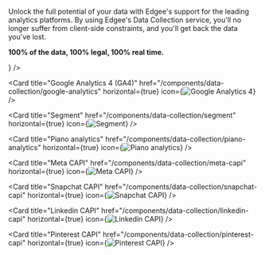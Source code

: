 Unlock the full potential of your data with Edgee's support for the leading analytics platforms.
By using Edgee's Data Collection service, you'll no longer suffer from client-side constraints,
and you'll get back the data you've lost.

**100% of the data, 100% legal, 100% real time.**

<CardGroup cols={2}>
  <Card title="Amplitude" href="/components/data-collection/amplitude" horizontal={true} icon={<img src="https://cdn.edgee.app/img/components/amplitude.svg" alt="Amplitude" />} />

  <Card title="Google Analytics 4 (GA4)" href="/components/data-collection/google-analytics" horizontal={true} icon={<img src="https://cdn.edgee.app/img/components/google_analytics.svg" alt="Google Analytics 4" />} />

  <Card title="Segment" href="/components/data-collection/segment" horizontal={true} icon={<img src="https://cdn.edgee.app/img/components/segment.svg" alt="Segment" />} />

  <Card title="Piano analytics" href="/components/data-collection/piano-analytics" horizontal={true} icon={<img src="https://cdn.edgee.app/img/components/piano_analytics.svg" alt="Piano analytics" />} />

  <Card title="Meta CAPI" href="/components/data-collection/meta-capi" horizontal={true} icon={<img src="https://cdn.edgee.app/img/components/meta_capi.svg" alt="Meta CAPI" />} /> 

  <Card title="Snapchat CAPI" href="/components/data-collection/snapchat-capi" horizontal={true} icon={<img
    className="hidden dark:block"
    src="https://cdn.edgee.app/img/components/snapchat.svg"
    alt="Snapchat CAPI"
  />} />

  <Card title="Linkedin CAPI" href="/components/data-collection/linkedin-capi" horizontal={true} icon={<img src="https://cdn.edgee.app/img/components/linkedin.svg" alt="Linkedin CAPI" />} />

  <Card title="Pinterest CAPI" href="/components/data-collection/pinterest-capi" horizontal={true} icon={<img src="https://cdn.edgee.app/img/components/pinterest.svg" alt="Pinterest CAPI" />} />
</CardGroup>

